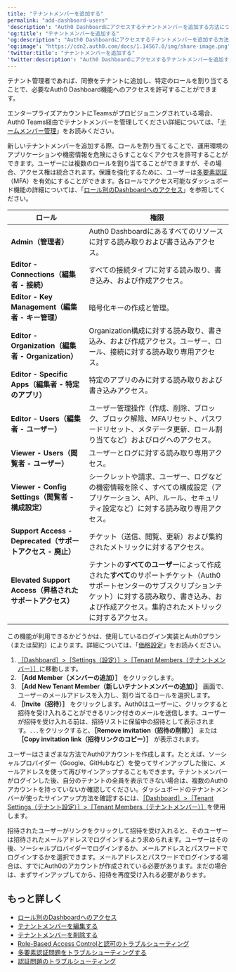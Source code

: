 ```yaml
---
title: "テナントメンバーを追加する"
permalink: "add-dashboard-users"
'description': "Auth0 Dashboardにアクセスするテナントメンバーを追加する方法について説明します。"
'og:title': "テナントメンバーを追加する"
'og:description': "Auth0 Dashboardにアクセスするテナントメンバーを追加する方法について説明します。"
'og:image': "https://cdn2.auth0.com/docs/1.14567.0/img/share-image.png"
'twitter:title': "テナントメンバーを追加する"
'twitter:description': "Auth0 Dashboardにアクセスするテナントメンバーを追加する方法について説明します。"
---
```


テナント管理者であれば、同僚をテナントに追加し、特定のロールを割り当てることで、必要な<Tooltip data-tooltip-id="react-containers-DefinitionTooltip-0" href="/docs/ja-jp/glossary?term=auth0-dashboard" tip="Auth0 Dashboard: サービスを構成するためのAuth0の主製品。" cta="用語集の表示">Auth0 Dashboard</Tooltip>機能へのアクセスを許可することができます。

<Callout icon="file-lines" color="#0EA5E9" iconType="regular">

エンタープライズアカウントにTeamsがプロビジョニングされている場合、Auth0 Teams経由でテナントメンバーを管理してください詳細については、「[チームメンバー管理](/docs/ja-jp/get-started/auth0-teams/team-member-management)」をお読みください。

</Callout>

新しいテナントメンバーを追加する際、ロールを割り当てることで、運用環境のアプリケーションや機密情報を危険にさらすことなくアクセスを許可することができます。ユーザーには複数のロールを割り当てることができますが、その場合、アクセス権は統合されます。保護を強化するために、ユーザーは[多要素認証](/docs/ja-jp/get-started/manage-dashboard-access/add-change-remove-mfa)（<Tooltip data-tooltip-id="react-containers-DefinitionTooltip-0" href="/docs/ja-jp/glossary?term=multifactor-authentication" tip="多要素認証（MFA）: ユーザー名とパスワードに加えて、SMS経由のコードなどの要素を使用するユーザー認証プロセス。" cta="用語集の表示">MFA</Tooltip>）を有効にすることができます。各ロールでアクセス可能なダッシュボード機能の詳細については、「[ロール別のDashboardへのアクセス](/docs/ja-jp/get-started/manage-dashboard-access/feature-access-by-role)」を参照してください。

<table class="table"><thead>
<tr>
<th><strong>ロール</strong></th>
<th><strong>権限</strong></th>
</tr>
</thead>
<tbody>
<tr>
<td><strong>Admin（管理者）</strong></td>
<td>Auth0 Dashboardにあるすべてのリソースに対する読み取りおよび書き込みアクセス。</td>
</tr>
<tr>
<td><strong>Editor - Connections（編集者 - 接続）</strong></td>
<td>すべての接続タイプに対する読み取り、書き込み、および作成アクセス。</td>
</tr>
<tr>
<td><strong>Editor - Key Management（編集者 - キー管理）</strong></td>
<td>暗号化キーの作成と管理。</td>
</tr>
<tr>
<td><strong>Editor - Organization（編集者 - Organization）</strong></td>
<td>Organization構成に対する読み取り、書き込み、および作成アクセス。ユーザー、ロール、接続に対する読み取り専用アクセス。</td>
</tr>
<tr>
<td><strong>Editor - Specific Apps（編集者 - 特定のアプリ）</strong></td>
<td>特定のアプリのみに対する読み取りおよび書き込みアクセス。</td>
</tr>
<tr>
<td><strong>Editor - Users（編集者 - ユーザー）</strong></td>
<td>ユーザー管理操作（作成、削除、ブロック、ブロック解除、MFAリセット、パスワードリセット、メタデータ更新、ロール割り当てなど）およびログへのアクセス。</td>
</tr>
<tr>
<td><strong>Viewer - Users（閲覧者 - ユーザー）</strong></td>
<td>ユーザーとログに対する読み取り専用アクセス。</td>
</tr>
<tr>
<td><strong>Viewer - Config Settings（閲覧者 - 構成設定）</strong></td>
<td>シークレットや請求、ユーザー、ログなどの機密情報を除く、すべての構成設定（アプリケーション、API、ルール、セキュリティ設定など）に対する読み取り専用アクセス。</td>
</tr>
<tr>
<td><strong>Support Access - Deprecated（サポートアクセス - 廃止）</strong></td>
<td>チケット（送信、閲覧、更新）および集約されたメトリックに対するアクセス。</td>
</tr>
<tr>
<td><strong>Elevated Support Access（昇格されたサポートアクセス）</strong></td>
<td>テナントの<strong>すべてのユーザー</strong>によって作成された<strong>すべて</strong>のサポートチケット（Auth0サポートセンターのサブスクリプションチケット）に対する読み取り、書き込み、および作成アクセス。集約されたメトリックに対するアクセス。</td>
</tr>
</tbody>
</table>

<Card title="利用可能性はAuth0プランによって異なる">

この機能が利用できるかどうかは、使用しているログイン実装とAuth0プラン（または契約）によります。詳細については、「[価格設定](https://auth0.com/pricing)」をお読みください。

</Card>

1. [［Dashboard］>［Settings（設定）］>［Tenant Members（テナントメンバー）］](https://manage.auth0.com/#/tenant/admins)に移動します。
2. **［Add Member（メンバーの追加）］** をクリックします。
3. **［Add New Tenant Member（新しいテナントメンバーの追加）］** 画面で、ユーザーのメールアドレスを入力し、割り当てるロールを選択します。
4. **［Invite（招待）］** をクリックします。Auth0はユーザーに、クリックすると招待を受け入れることができるリンク付きのメールを送信します。ユーザーが招待を受け入れる前は、招待リストに保留中の招待として表示されます。`...`をクリックすると、**［Remove invitation（招待の削除）］** または **［Copy invitation link（招待リンクのコピー）］** が表示されます。

<Card title="テナントが見つからない">

ユーザーはさまざまな方法でAuth0アカウントを作成します。たとえば、ソーシャルプロバイダー（Google、GitHubなど）を使ってサインアップした後に、メールアドレスを使って再びサインアップすることもできます。テナントメンバーがログインした後、自分のテナントの全員を表示できない場合は、複数のAuth0アカウントを持っていないか確認してください。ダッシュボードのテナントメンバーが使ったサインアップ方法を確認するには、[［Dashboard］>［Tenant Settings（テナント設定）］>［Tenant Members（テナントメンバー）］](https://manage.auth0.com/#/tenant/admins)を使用します。

</Card>

招待されたユーザーがリンクをクリックして招待を受け入れると、そのユーザーは招待されたメールアドレスでログインするよう求められます。ユーザーはその後、ソーシャルプロバイダーでログインするか、メールアドレスとパスワードでログインするかを選択できます。メールアドレスとパスワードでログインする場合は、すでにAuth0のアカウントが作成されている必要があります。まだの場合は、まずサインアップしてから、招待を再度受け入れる必要があります。

## もっと詳しく

* [ロール別のDashboardへのアクセス](/docs/ja-jp/get-started/manage-dashboard-access/feature-access-by-role)
* [テナントメンバーを編集する](/docs/ja-jp/get-started/manage-dashboard-access/edit-dashboard-users)
* [テナントメンバーを削除する](/docs/ja-jp/get-started/manage-dashboard-access/remove-dashboard-users)
* [Role-Based Access Controlと認可のトラブルシューティング](/docs/ja-jp/troubleshoot/authentication-issues/troubleshoot-rbac-authorization)
* [多要素認証問題をトラブルシューティングする](/docs/ja-jp/troubleshoot/authentication-issues/troubleshoot-mfa-issues)
* [認証問題のトラブルシューティング](/docs/ja-jp/troubleshoot/authentication-issues)